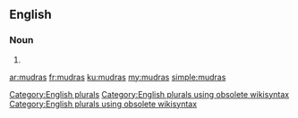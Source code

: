 ==English==

===Noun===
{{head|en}}

# {{plural of|mudra}}

[[Category:English plurals]][[Category:English plurals using obsolete wikisyntax]][[Category:English plurals using obsolete wikisyntax]]

[[ar:mudras]]
[[fr:mudras]]
[[ku:mudras]]
[[my:mudras]]
[[simple:mudras]]